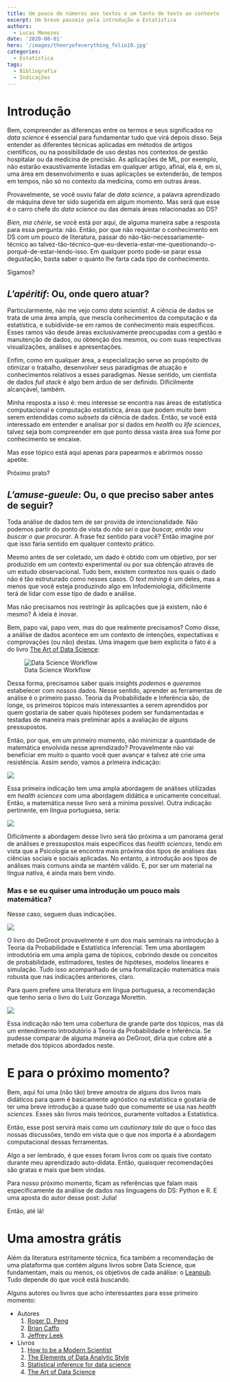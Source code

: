 ```yaml
---
title: Um pouco de números aos textos e um tanto de texto ao contexto
excerpt: Um breve passeio pela introdução a Estatística
authors: 
  - Lucas Menezes
date: '2020-08-01'
hero: '/images/theoryofeverything_folio10.jpg'
categories:
  - Estatística
tags:
  - Bibliografia
  - Indicações
---
```


# Introdução

Bem, compreender as diferenças entre os termos e seus significados no _data science_ é essencial para fundamentar tudo que virá depois disso. Seja entender as diferentes técnicas aplicadas em métodos de artigos científicos, ou na possibilidade de uso destas nos contextos de gestão hospitalar ou da medicina de precisão. As aplicações de ML, por exemplo, não estarão exaustivamente listadas em qualquer artigo, afinal, ela é, em si, uma área em desenvolvimento e suas aplicações se extenderão, de tempos em tempos, não só no contexto da medicina, como em outras áreas.

Provavelmente, se você ouviu falar de _data science_, a palavra aprendizado de máquina deve ter sido sugerida em algum momento. Mas será que esse é o carro chefe do _data science_ ou das demais áreas relacionadas ao DS?

_Bien, ma chérie_, se você está por aqui, de alguma maneira sabe a resposta para essa pergunta: não. Então, por que não requintar o conhecimento em DS com um pouco de literatura, passar do não-tão-necessariamente-técnico ao talvez-tão-técnico-que-eu-deveria-estar-me-questionando-o-porquê-de-estar-lendo-isso. Em qualquer ponto pode-se parar essa degustação, basta saber o quanto lhe farta cada tipo de conhecimento.

Sigamos?


## _L'apéritif_: Ou, onde quero atuar?

Particularmente, não me vejo como _data scientist_. A ciência de dados se trata de uma área ampla, que mescla conhecimentos da computação e da estatística, e subidivide-se em ramos de conhecimento mais específicos. Esses ramos vão desde áreas exclusivamente preocupadas com a gestão e manutenção de dados, ou obtenção dos mesmos, ou com suas respectivas visualizações, análises e apresentações.

Enfim, como em qualquer área, a especialização serve ao propósito de otimizar o trabalho, desenvolver seus paradigmas de atuação e conhecimentos relativos a esses paradigmas. Nesse sentido, um cientista de dados _full stack_ é algo bem árduo de ser definido. Dificilmente alcançável, também.

Minha resposta a isso é: meu interesse se encontra nas áreas de estatística computacional e computação estatística, áreas que podem muito bem serem entendidas como _subsets_ da ciência de dados. Então, se você está interessado em entender e analisar por si dados em _health_ ou _life sciences_, talvez seja bom compreender em que ponto dessa vasta área sua fome por conhecimento se encaixe.

Mas esse tópico está aqui apenas para papearmos e abrirmos nosso apetite.

Próximo prato?


## _L’amuse-gueule_: Ou, o que preciso saber antes de seguir?

Toda análise de dados tem de ser provida de intencionalidade. Não podemos partir do ponto de vista do _não sei o que buscar, então vou buscar o que procurar_. A frase fez sentido para você? Então imagine por que isso faria sentido em qualquer contexto prático.

Mesmo antes de ser coletado, um dado é obtido com um objetivo, por ser produzido em um contexto experimental ou por sua obtenção através de um estudo observacional. Tudo bem, existem contextos nos quais o dado não é tão estruturado como nesses casos. O _text mining_ é um deles, mas a menos que você esteja produzindo algo em Infodemiologia, dificilmente terá de lidar com esse tipo de dado e análise.

Mas não precisamos nos restringir às aplicações que já existem, não é mesmo? A ideia é inovar.

Bem, papo vai, papo vem, mas do que realmente precisamos? Como disse, a análise de dados acontece em um contexto de intenções, expectativas e comprovações (ou não) destas. Uma imagem que bem explicita o fato é a do livro [The Art of Data Science](https://leanpub.com/artofdatascience):

![Data Science Workflow](/images/2_1_Full_Intro-to-Data-Science-e1486482232872-776x1024.jpg)

Dessa forma, precisamos saber quais insights _podemos_ e _queremos_ estabelecer com nossos dados. Nesse sentido, aprender as ferramentas de análise é o primeiro passo. Teoria da Probabilidade e Inferência são, de longe, os primeiros tópicos mais interessantes a serem aprendidos por quem gostaria de saber quais hipóteses podem ser fundamentadas e testadas de maneira mais preliminar após a avaliação de alguns pressupostos.

Então, por que, em um primeiro momento, não minimizar a quantidade de matemática envolvida nesse aprendizado? Provavelmente não vai beneficiar em muito o quanto você quer avançar e talvez até crie uma resistência. Assim sendo, vamos a primeira indicação:

![](/images/413+hqWm2hL._SX258_BO1,204,203,200_.jpg)

Essa primeira indicação tem uma ampla abordagem de análises utilizadas em _health sciences_ com uma abordagem didática e unicamente conceitual. Então, a matemática nesse livro será a mínima possível. Outra indicação pertinente, em língua portuguesa, seria:

![](/images/51mDB+5MPKL.jpg)

Dificilmente a abordagem desse livro será tão próxima a um panorama geral de análises e pressupostos mais específicos das _health sciences_, tendo em vista que a Psicologia se encontra mais próxima dos tipos de análises das ciências sociais e sociais aplicadas. No entanto, a introdução aos tipos de análises mais comuns ainda se mantém válido. E, por ser um material na língua nativa, é ainda mais bem vindo.


### Mas e se eu quiser uma introdução um pouco mais matemática?

Nesse caso, seguem duas indicações.

![](/images/517HnCGznHL.jpg)

O livro do DeGroot provavelmente é um dos mais seminais na introdução à Teoria da Probabilidade e Estatística Inferencial. Tem uma abordagem introdutória em uma ampla gama de tópicos, cobrindo desde os conceitos de probabilidade, estimadores, testes de hipóteses, modelos lineares e simulação. Tudo isso acompanhado de uma formalização matemática mais robusta que nas indicações anteriores, claro.

Para quem prefere uma literatura em língua portuguesa, a recomendação que tenho seria o livro do Luiz Gonzaga Morettin.

![](/images/estatistica-basica-probabilidade-e-inferncia-vol-unico-D_NQ_NP_833772-MLB28026234251_082018-F.jpg)

Essa indicação não tem uma cobertura de grande parte dos tópicos, mas dá um entendimento introdutório à Teoria da Probabilidade e Inferência. Se pudesse comparar de alguma maneira ao DeGroot, diria que cobre até a metade dos tópicos abordados neste.


# E para o próximo momento?

Bem, aqui foi uma (não tão) breve amostra de alguns dos livros mais didáticos para quem é basicamente agnóstico na estatística e gostaria de ter uma breve introdução a quase tudo que comumente se usa nas _health sciences_. Esses são livros mais teóricos, puramente voltados a Estatística.

Então, esse post servirá mais como um _cautionary tale_ do que o foco das nossas discussões, tendo em vista que o que nos importa é a abordagem computacional dessas ferramentas.

Algo a ser lembrado, é que esses foram livros com os quais tive contato durante meu aprendizado auto-didata. Então, quaisquer recomendações são gratas e mais que bem vindas.

Para nosso próximo momento, ficam as referências que falam mais especificamente da análise de dados nas linguagens do DS: Python e R. E uma aposta do autor desse post: Julia!

Então, até lá!


# Uma amostra grátis

Além da literatura estritamente técnica, fica também a recomendação de uma plataforma que contém alguns livros sobre Data Science, que fundamentam, mais ou menos, os objetivos de cada análise: o [Leanpub](https://leanpub.com/). Tudo depende do que você está buscando.

Alguns autores ou livros que acho interessantes para esse primeiro momento:

- Autores
    1. [Roger D. Peng](https://leanpub.com/bookstore/book?search=roger%20d.%20peng)
    2. [Brian Caffo](https://leanpub.com/bookstore/book?search=brian%20caffo)
    3. [Jeffrey Leek](https://leanpub.com/bookstore/book?search=leek)

- Livros
    1. [How to be a Modern Scientist](https://leanpub.com/modernscientist)
    2. [The Elements of Data Analytic Style](https://leanpub.com/datastyle)
    3. [Statistical inference for data science](https://leanpub.com/LittleInferenceBook)
    4. [The Art of Data Science](https://leanpub.com/artofdatascience)
